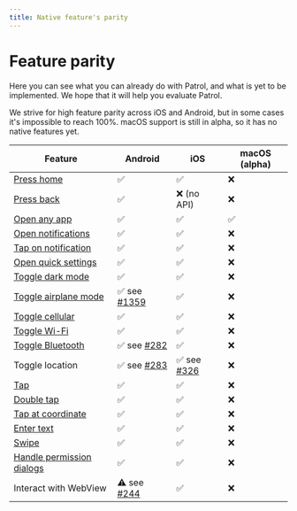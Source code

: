 ```yaml
---
title: Native feature's parity
---
```


# Feature parity

Here you can see what you can already do with Patrol, and what is yet to be
implemented. We hope that it will help you evaluate Patrol.

We strive for high feature parity across iOS and Android, but in some cases it's
impossible to reach 100%. macOS support is still in alpha, so it has no native features yet.

| **Feature**                 | **Android**    | **iOS**       | **macOS (alpha)** |
| --------------------------- | -------------- | ------------- | ----------------- |
| [Press home]                | ✅             | ✅            | ❌                |
| [Press back]                | ✅             | ❌ (no API)   | ❌                |
| [Open any app]              | ✅             | ✅            | ✅                |
| [Open notifications]        | ✅             | ✅            | ❌                |
| [Tap on notification]       | ✅             | ✅            | ❌                |
| [Open quick settings]       | ✅             | ✅            | ❌                |
| [Toggle dark mode]          | ✅             | ✅            | ❌                |
| [Toggle airplane mode]      | ✅ see [#1359] | ✅            | ❌                |
| [Toggle cellular]           | ✅             | ✅            | ❌                |
| [Toggle Wi-Fi]              | ✅             | ✅            | ❌                |
| [Toggle Bluetooth]          | ✅ see [#282]  | ✅            | ❌                |
| Toggle location             | ✅ see [#283]  | ✅ see [#326] | ❌                |
| [Tap]                       | ✅             | ✅            | ❌                |
| [Double tap]                | ✅             | ✅            | ❌                |
| [Tap at coordinate]         | ✅             | ✅            | ❌                |
| [Enter text]                | ✅             | ✅            | ❌                |
| [Swipe]                     | ✅             | ✅            | ❌                |
| [Handle permission dialogs] | ✅             | ✅            | ❌                |
| Interact with WebView       | ⚠️ see [#244]  | ✅            | ❌                |


[#244]: https://github.com/leancodepl/patrol/issues/244
[#282]: https://github.com/leancodepl/patrol/issues/282
[#283]: https://github.com/leancodepl/patrol/issues/283
[#326]: https://github.com/leancodepl/patrol/issues/326
[#1359]: https://github.com/leancodepl/patrol/issues/1359
[press home]: https://pub.dev/documentation/patrol/latest/patrol/NativeAutomator/pressHome.html
[press back]: https://pub.dev/documentation/patrol/latest/patrol/NativeAutomator/pressBack.html
[open any app]: https://pub.dev/documentation/patrol/latest/patrol/NativeAutomator/openApp.html
[open notifications]: https://pub.dev/documentation/patrol/latest/patrol/NativeAutomator/openNotifications.html
[tap on notification]: https://pub.dev/documentation/patrol/latest/patrol/NativeAutomator/tapOnNotificationBySelector.html
[open quick settings]: https://pub.dev/documentation/patrol/latest/patrol/NativeAutomator/openQuickSettings.html
[toggle dark mode]: https://pub.dev/documentation/patrol/latest/patrol/NativeAutomator/enableDarkMode.html
[toggle airplane mode]: https://pub.dev/documentation/patrol/latest/patrol/NativeAutomator/enableAirplaneMode.html
[toggle cellular]: https://pub.dev/documentation/patrol/latest/patrol/NativeAutomator/enableCellular.html
[toggle wi-fi]: https://pub.dev/documentation/patrol/latest/patrol/NativeAutomator/enableWifi.html
[toggle bluetooth]: https://pub.dev/documentation/patrol/latest/patrol/NativeAutomator/enableBluetooth.html
[tap]: https://pub.dev/documentation/patrol/latest/patrol/NativeAutomator/tap.html
[double tap]: https://pub.dev/documentation/patrol/latest/patrol/NativeAutomator/doubleTap.html
[tap at coordinate]: https://pub.dev/documentation/patrol/latest/patrol/NativeAutomator/tapAt.html
[enter text]: https://pub.dev/documentation/patrol/latest/patrol/NativeAutomator/enterText.html
[swipe]: https://pub.dev/documentation/patrol/latest/patrol/NativeAutomator/swipe.html
[handle permission dialogs]: https://pub.dev/documentation/patrol/latest/patrol/NativeAutomator/grantPermissionWhenInUse.html
